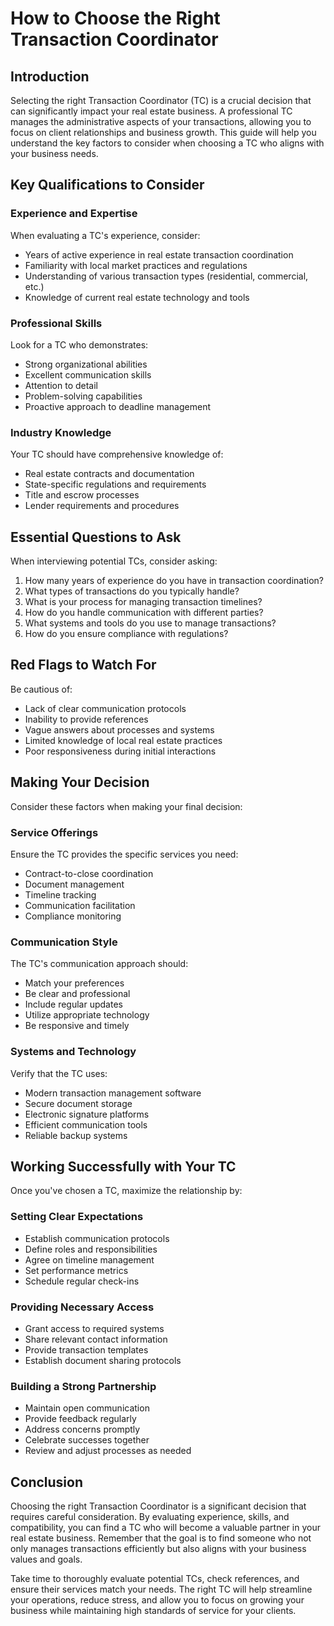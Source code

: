 # How to Choose the Right Transaction Coordinator

## Introduction

Selecting the right Transaction Coordinator (TC) is a crucial decision that can significantly impact your real estate business. A professional TC manages the administrative aspects of your transactions, allowing you to focus on client relationships and business growth. This guide will help you understand the key factors to consider when choosing a TC who aligns with your business needs.

## Key Qualifications to Consider

### Experience and Expertise

When evaluating a TC's experience, consider:

- Years of active experience in real estate transaction coordination
- Familiarity with local market practices and regulations
- Understanding of various transaction types (residential, commercial, etc.)
- Knowledge of current real estate technology and tools

### Professional Skills

Look for a TC who demonstrates:

- Strong organizational abilities
- Excellent communication skills
- Attention to detail
- Problem-solving capabilities
- Proactive approach to deadline management

### Industry Knowledge

Your TC should have comprehensive knowledge of:

- Real estate contracts and documentation
- State-specific regulations and requirements
- Title and escrow processes
- Lender requirements and procedures

## Essential Questions to Ask

When interviewing potential TCs, consider asking:

1. How many years of experience do you have in transaction coordination?
2. What types of transactions do you typically handle?
3. What is your process for managing transaction timelines?
4. How do you handle communication with different parties?
5. What systems and tools do you use to manage transactions?
6. How do you ensure compliance with regulations?

## Red Flags to Watch For

Be cautious of:

- Lack of clear communication protocols
- Inability to provide references
- Vague answers about processes and systems
- Limited knowledge of local real estate practices
- Poor responsiveness during initial interactions

## Making Your Decision

Consider these factors when making your final decision:

### Service Offerings

Ensure the TC provides the specific services you need:

- Contract-to-close coordination
- Document management
- Timeline tracking
- Communication facilitation
- Compliance monitoring

### Communication Style

The TC's communication approach should:

- Match your preferences
- Be clear and professional
- Include regular updates
- Utilize appropriate technology
- Be responsive and timely

### Systems and Technology

Verify that the TC uses:

- Modern transaction management software
- Secure document storage
- Electronic signature platforms
- Efficient communication tools
- Reliable backup systems

## Working Successfully with Your TC

Once you've chosen a TC, maximize the relationship by:

### Setting Clear Expectations

- Establish communication protocols
- Define roles and responsibilities
- Agree on timeline management
- Set performance metrics
- Schedule regular check-ins

### Providing Necessary Access

- Grant access to required systems
- Share relevant contact information
- Provide transaction templates
- Establish document sharing protocols

### Building a Strong Partnership

- Maintain open communication
- Provide feedback regularly
- Address concerns promptly
- Celebrate successes together
- Review and adjust processes as needed

## Conclusion

Choosing the right Transaction Coordinator is a significant decision that requires careful consideration. By evaluating experience, skills, and compatibility, you can find a TC who will become a valuable partner in your real estate business. Remember that the goal is to find someone who not only manages transactions efficiently but also aligns with your business values and goals.

Take time to thoroughly evaluate potential TCs, check references, and ensure their services match your needs. The right TC will help streamline your operations, reduce stress, and allow you to focus on growing your business while maintaining high standards of service for your clients.
